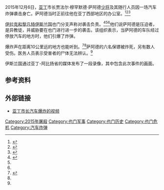 {{Infobox civilian attack
| title       = 2015年亚丁汽车炸弹袭击
| partof      = [[亚丁动乱|亚丁动乱]]和[[也门内战_(2015年至今)|也门内战]]
| image       = File:Adan in Yemen.svg
| caption     = 亚丁省在也门的位置
| map         =
| map_size    =
| location    = [[也门|也门]][[亞丁省|亞丁省]][[亞丁|亞丁]]
| coordinates = 
| date        = 2015年12月6日
| time        =
| timezone    =
| type        = 汽车炸弹袭击
| fatalities  = 7
| injuries    = 未知
| target      = 
| perps       = [[伊斯兰国|伊斯兰国]]
| weapons     = 炸弹
| image_size  =
}}
{{Campaignbox Yemeni Crisis}}
2015年12月6日，[[亞丁|亚丁]]市长贾法尔·穆罕默德·萨阿德[[少将|少将]]及其随行人员因一场汽车炸弹袭击身亡。萨阿德当时正前往他在亚丁西部地区的办公室。<ref name="Independent">{{Cite news|url=https://www.independent.co.uk/news/world/middle-east/yemen-governor-killed-in-suicide-car-bombing-a6762116.html|title=Yemen governor killed in Isis-claimed 'car bombing'|work=Independent New Agency|date=2015-12-06|accessdate=2015-12-08|author=Osborne, Samuel|archive-date=2017-12-23|archive-url=https://web.archive.org/web/20171223042918/http://www.independent.co.uk/news/world/middle-east/yemen-governor-killed-in-suicide-car-bombing-a6762116.html|dead-url=no}}</ref><ref name="Al Arabiya">{{Cite news|url=http://english.alarabiya.net/en/News/middle-east/2015/12/06/Yemen-s-Aden-governor-killed-in-RPG-attack-.html|title=ISIS claims killing of Aden governor in Yemen|work=Al Arabiya News|date=2015-12-06|accessdate=2015-12-08|author=Staff writer of Al Arabiya News|archive-date=2017-12-10|archive-url=https://web.archive.org/web/20171210015542/http://english.alarabiya.net/en/News/middle-east/2015/12/06/Yemen-s-Aden-governor-killed-in-RPG-attack-.html|dead-url=no}}</ref><ref>{{Cite news|url=http://europe.newsweek.com/islamic-state-claim-responsibility-car-bomb-killing-yemen-governor-401652?rm=eu|title=Islamic State Claims Responsibility After Yemen Official Killed by Car Bomb|work=Europe.Newsweek|date=2015-12-06|accessdate=2015-12-08|author=Westcott, Lucy|archive-date=2020-03-14|archive-url=https://web.archive.org/web/20200314223237/https://www.newsweek.com/islamic-state-claim-responsibility-car-bomb-killing-yemen-governor-401652|dead-url=no}}</ref>

[[伊斯兰国|伊拉克和黎凡特伊斯兰国]]也门分支声称对袭击负责。<ref name="reuters">{{Cite news|url=https://www.reuters.com/article/us-yemen-security-governor-idUSKBN0TP05K20151206#XsEZUMtADQdasr31.97|title=Yemen's Aden governor killed in car bombing claimed by Islamic State|work=Reuters|date=2015-12-06|accessdate=2015-12-08|author=Mukhashaf, Mohammed|archive-date=2017-03-23|archive-url=https://web.archive.org/web/20170323142134/http://www.reuters.com/article/us-yemen-security-governor-idUSKBN0TP05K20151206#XsEZUMtADQdasr31.97|dead-url=no}}</ref><ref name="Independent"/><ref name="Al Arabiya"/>他们说萨阿德是压迫者，是异教徒，并威胁要在也门进行进一步的袭击。该组织表示，当萨阿德的车队经过停放汽车的地方时，他们引爆了炸弹。

爆炸声在距离10公里远的地方也能听到。<ref>{{Cite news|url=http://triblive.com/usworld/world/9580002-74/explosion-islamic-state#axzz3tiC0PadH|title=kills Yemen governor, bodyguards in Aden|work=Triblive|date=2015-12-06|accessdate=2015-12-08|author=The Associated Press|archive-date=2015-12-22|archive-url=https://web.archive.org/web/20151222190654/http://triblive.com/usworld/world/9580002-74/explosion-islamic-state#axzz3tiC0PadH|dead-url=no}}</ref><ref name="reuters"/>萨阿德的六名保镖被炸死，另有数人受伤。医务人员表示受害者的尸体无法辨认。<ref name="Al Arabiya"/>

伊斯兰国通过亚丁-阿比扬省的媒体发布了一段录像，其中包含此次事件的画面。

== 参考资料 ==
{{Reflist|30em}}

== 外部链接 ==
* [https://www.reuters.com/video/2015/12/06/islamic-state-claim-death-of-yemen-gover?videoId=366582415&mod=related&channelName=worldNews 亚丁市长汽车爆炸的视频]{{Wayback|url=https://www.reuters.com/video/2015/12/06/islamic-state-claim-death-of-yemen-gover?videoId=366582415&mod=related&channelName=worldNews |date=20170813232116 }} 
[[Category:2015年屠殺|Category:2015年屠殺]]
[[Category:也门军事|Category:也门军事]]
[[Category:也门历史|Category:也门历史]]
[[Category:也门危机|Category:也门危机]]
[[Category:汽车炸弹|Category:汽车炸弹]]